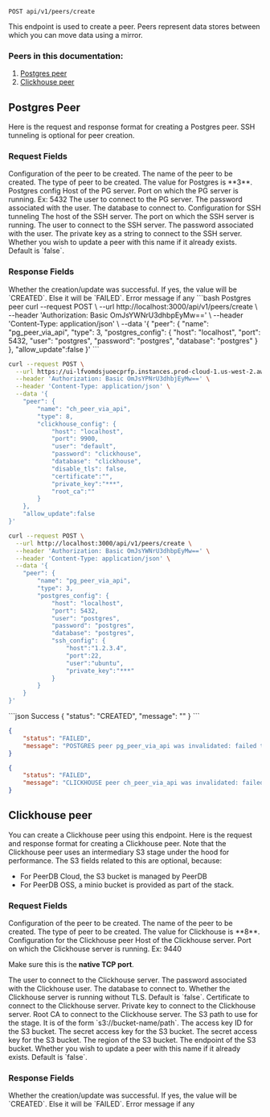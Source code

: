
```http
POST api/v1/peers/create
```

This endpoint is used to create a peer. Peers represent data stores between which you can move data using a mirror.

### Peers in this documentation:
1. [Postgres peer](#postgres-peer)
2. [Clickhouse peer](#clickhouse-peer)

## Postgres Peer
Here is the request and response format for creating a Postgres peer. SSH tunneling is optional for peer creation.

### Request Fields
<ParamField path="peer" type="object" required>
Configuration of the peer to be created.
</ParamField>

<Expandable title="peer">
<ParamField path="name" type="string" required>
The name of the peer to be created.
</ParamField>

<ParamField path="type" type="3" required>
The type of peer to be created. The value for Postgres is **3**.
</ParamField>

<ParamField path="postgres_config" type="object" required>
Postgres config
</ParamField>

<Expandable title="postgres_config">
<ParamField path="host" type="string" required>
Host of the PG server.
</ParamField>

<ParamField path="port" type="number" required>
Port on which the PG server is running. Ex: 5432
</ParamField>

<ParamField path="user" type="string" required>
The user to connect to the PG server.
</ParamField>

<ParamField path="password" type="string" required>
The password associated with the user.
</ParamField>

<ParamField path="database" type="string" required>
The database to connect to.
</ParamField>

<ParamField path="ssh_config" type="object">
Configuration for SSH tunneling
</ParamField>

<Expandable title="ssh_config">
<ParamField path="host" type="string" required>
The host of the SSH server.
</ParamField>

<ParamField path="port" type="number" required>
The port on which the SSH server is running.
</ParamField>

<ParamField path="user" type="string" required>
The user to connect to the SSH server.
</ParamField>

<ParamField path="password" type="string">
The password associated with the user.
</ParamField>

<ParamField path="private_key" type="string" required>
The private key as a string to connect to the SSH server.
</ParamField>
</Expandable>
</Expandable>
</Expandable>
<ParamField path="allow_update" type="boolean">
Whether you wish to update a peer with this name if it already exists. Default is `false`.
</ParamField>

### Response Fields
<ParamField path="status" type="CREATED|FAILED">
Whether the creation/update was successful. If yes, the value will be `CREATED`. Else it will be `FAILED`.
</ParamField>

<ParamField path="message" type="string">
Error message if any
</ParamField>

<RequestExample>
```bash Postgres peer
curl --request POST \
  --url http://localhost:3000/api/v1/peers/create \
  --header 'Authorization: Basic OmJsYWNrU3dhbpEyMw==' \
  --header 'Content-Type: application/json' \
  --data '{
	"peer": {
		"name": "pg_peer_via_api",
		"type": 3,
		"postgres_config": {
			"host": "localhost",
			"port": 5432,
			"user": "postgres",
			"password": "postgres",
			"database": "postgres"
		}
	},
	"allow_update":false
}'
```

```bash Clickhouse peer
curl --request POST \
  --url https://ui-lfvomdsjuoecprfp.instances.prod-cloud-1.us-west-2.aws.peerdb.cloud/api/v1/peers/create \
  --header 'Authorization: Basic OmJsYPNrU3dhbjEyMw==' \
  --header 'Content-Type: application/json' \
  --data '{
	"peer": {
		"name": "ch_peer_via_api",
		"type": 8,
		"clickhouse_config": {
			"host": "localhost",
			"port": 9900,
			"user": "default",
			"password": "clickhouse",
			"database": "clickhouse",
			"disable_tls": false,
			"certificate":"",
			"private_key":"***",
			"root_ca":""
		}
	},
	"allow_update":false
}'
```

```bash Postgres peer with SSH tunneling
curl --request POST \
  --url http://localhost:3000/api/v1/peers/create \
  --header 'Authorization: Basic OmJsYWNrU3dhbpEyMw==' \
  --header 'Content-Type: application/json' \
  --data '{
	"peer": {
		"name": "pg_peer_via_api",
		"type": 3,
		"postgres_config": {
			"host": "localhost",
			"port": 5432,
			"user": "postgres",
			"password": "postgres",
			"database": "postgres",
			"ssh_config": {
				"host":"1.2.3.4",
				"port":22,
				"user":"ubuntu",
				"private_key":"***"
			}
		}
	}
}'
```
</RequestExample>

<ResponseExample>
```json Success
{
	"status": "CREATED",
	"message": ""
}
```

```json Postgres error
{
	"status": "FAILED",
	"message": "POSTGRES peer pg_peer_via_api was invalidated: failed to create ssh tunnel: no authentication methods provided"
}
```

```json Clickhouse error
{
	"status": "FAILED",
	"message": "CLICKHOUSE peer ch_peer_via_api was invalidated: failed to open connection to Clickhouse peer: failed to ping to Clickhouse peer: dial tcp [::1]:9900: connect: connection refused"
}
```
</ResponseExample>

## Clickhouse peer
You can create a Clickhouse peer using this endpoint. Here is the request and response format for creating a Clickhouse peer.
Note that the Clickhouse peer uses an intermediary S3 stage under the hood for performance. The S3 fields related to this are optional, because:
- For PeerDB Cloud, the S3 bucket is managed by PeerDB
- For PeerDB OSS, a minio bucket is provided as part of the stack.
### Request Fields
<ParamField path="peer" type="object" required>
Configuration of the peer to be created.
</ParamField>

<Expandable title="peer">
<ParamField path="name" type="string" required>
The name of the peer to be created.
</ParamField>

<ParamField path="type" type="8" required>
The type of peer to be created. The value for Clickhouse is **8**.
</ParamField>

<ParamField path="clickhouse_config" type="object" required>
Configuration for the Clickhouse peer
</ParamField>

<Expandable title="clickhouse_config">
<ParamField path="host" type="string" required>
Host of the Clickhouse server.
</ParamField>

<ParamField path="port" type="number" required>
Port on which the Clickhouse server is running. Ex: 9440

Make sure this is the **native TCP port**.
</ParamField>

<ParamField path="user" type="string" required>
The user to connect to the Clickhouse server.
</ParamField>

<ParamField path="password" type="string" required>
The password associated with the Clickhouse user.
</ParamField>

<ParamField path="database" type="string" required>
The database to connect to.
</ParamField>

<ParamField path="disable_tls" type="boolean">
Whether the Clickhouse server is running without TLS. Default is `false`.
</ParamField>

<ParamField path="certificate" type="string">
Certificate to connect to the Clickhouse server.
</ParamField>

<ParamField path="private_key" type="string">
Private key to connect to the Clickhouse server.
</ParamField>

<ParamField path="root_ca" type="string">
Root CA to connect to the Clickhouse server.
</ParamField>

<ParamField path="s3_path" type="string">
The S3 path to use for the stage. It is of the form `s3://bucket-name/path`.
</ParamField>

<ParamField path="access_key_id" type="string">
The access key ID for the S3 bucket.
</ParamField>

<ParamField path="secret_access_key" type="string">
The secret access key for the S3 bucket.
</ParamField>

<ParamField path="secret_access_key" type="string">
The secret access key for the S3 bucket.
</ParamField>

<ParamField path="region" type="string">
The region of the S3 bucket.
</ParamField>

<ParamField path="endpoint" type="string">
The endpoint of the S3 bucket.
</ParamField>

</Expandable>
</Expandable>
<ParamField path="allow_update" type="boolean">
Whether you wish to update a peer with this name if it already exists. Default is `false`.
</ParamField>

### Response Fields
<ParamField path="status" type="CREATED|FAILED">
Whether the creation/update was successful. If yes, the value will be `CREATED`. Else it will be `FAILED`.
</ParamField>

<ParamField path="message" type="string">
Error message if any
</ParamField>

